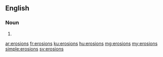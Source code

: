==English==

===Noun===
{{head|en|plural}}

# {{plural of|erosion|lang=en}}

[[ar:erosions]]
[[fr:erosions]]
[[ku:erosions]]
[[hu:erosions]]
[[mg:erosions]]
[[my:erosions]]
[[simple:erosions]]
[[sv:erosions]]